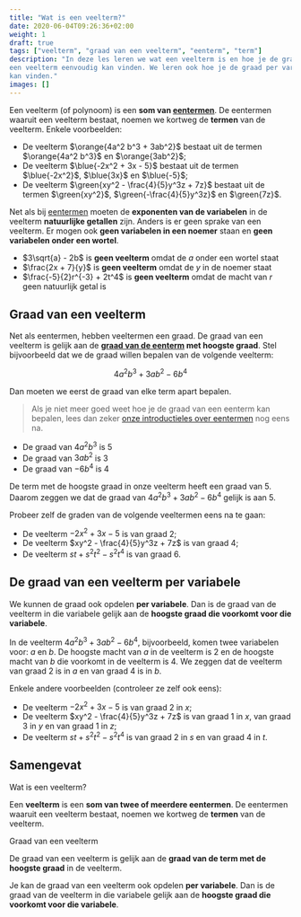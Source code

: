 ```yaml
---
title: "Wat is een veelterm?"
date: 2020-06-04T09:26:36+02:00
weight: 1
draft: true
tags: ["veelterm", "graad van een veelterm", "eenterm", "term"]
description: "In deze les leren we wat een veelterm is en hoe je de graad van
een veelterm eenvoudig kan vinden. We leren ook hoe je de graad per variabele
kan vinden."
images: []
---
```


Een veelterm <Mute>(of polynoom)</Mute> is een **som van
[eentermen](../eentermen/eenterm)**. De eentermen waaruit een veelterm
bestaat, noemen we kortweg de **termen** van de veelterm. Enkele voorbeelden:

-   De veelterm $\orange{4a^2 b^3 + 3ab^2}$ bestaat uit de termen
    $\orange{4a^2 b^3}$ en $\orange{3ab^2}$;
-   De veelterm $\blue{-2x^2 + 3x - 5}$ bestaat uit de termen $\blue{-2x^2}$, $\blue{3x}$ en $\blue{-5}$;
-   De veelterm $\green{xy^2 - \frac{4}{5}y^3z + 7z}$ bestaat uit de termen $\green{xy^2}$, $\green{-\frac{4}{5}y^3z}$ en $\green{7z}$.

Net als bij [eentermen](../eentermen/eenterm) moeten de **exponenten van de
variabelen** in de veelterm **natuurlijke getallen** zijn. Anders is er geen
sprake van een veelterm. Er mogen ook **geen variabelen in een noemer** staan
en **geen variabelen onder een wortel**.

-   $3\sqrt{a} - 2b$ is **geen veelterm** omdat de $a$ onder een wortel staat
-   $\frac{2x + 7}{y}$ is **geen veelterm** omdat de $y$ in de noemer staat
-   $\frac{-5}{2}r^{-3} + 2t^4$ is **geen veelterm** omdat de macht van $r$ geen
    natuurlijk getal is

## Graad van een veelterm

Net als eentermen, hebben veeltermen een graad. De graad van een veelterm is
gelijk aan de **[graad van de
eenterm](../eentermen/eenterm/#graad-van-een-eenterm) met hoogste graad**.
Stel bijvoorbeeld dat we de graad willen bepalen van de volgende veelterm:


$$
4a^2 b^3 + 3ab^2 - 6b^4
$$


Dan moeten we eerst de graad van elke term apart bepalen.

> Als je niet meer goed weet hoe je de graad van een eenterm kan bepalen, lees
> dan zeker [onze introductieles over eentermen](../eentermen/eenterm/) nog
> eens na.

-   De graad van $4a^2 b^3$ is $5$
-   De graad van $3ab^2$ is $3$
-   De graad van $- 6b^4$ is $4$

De term met de hoogste graad in onze veelterm heeft een graad van $5$. Daarom zeggen we dat de graad van $4a^2 b^3 + 3ab^2 - 6b^4$ gelijk is aan $5$.

Probeer zelf de graden van de volgende veeltermen eens na te gaan:

-   De veelterm $-2x^2 + 3x - 5$ is van graad $2$;
-   De veelterm $xy^2 - \frac{4}{5}y^3z + 7z$ is van graad $4$;
-   De veelterm $st + s^2t^2 - s^2t^4$ is van graad $6$.

## De graad van een veelterm per variabele

We kunnen de graad ook opdelen **per variabele**. Dan is de graad van de
veelterm in die variabele gelijk aan de **hoogste graad die voorkomt voor die
variabele**.

In de veelterm $4a^2 b^3 + 3ab^2 - 6b^4$, bijvoorbeeld, komen twee variabelen voor: $a$ en $b$. De hoogste macht van $a$ in de veelterm is $2$ en de hoogste macht van $b$ die voorkomt in de veelterm is $4$. We zeggen dat de veelterm van graad $2$ is in $a$ en van graad $4$ is in $b$.

Enkele andere voorbeelden (controleer ze zelf ook eens):

-   De veelterm $-2x^2 + 3x - 5$ is van graad $2$ in $x$;
-   De veelterm $xy^2 - \frac{4}{5}y^3z + 7z$ is van graad $1$ in $x$, van graad $3$ in $y$ en van graad $1$ in $z$;
-   De veelterm $st + s^2t^2 - s^2t^4$ is van graad $2$ in $s$ en van graad $4$ in $t$.

## Samengevat

<Attention>

Wat is een veelterm?

Een **veelterm** is een **som van twee of meerdere eentermen**. De eentermen waaruit een veelterm bestaat, noemen we kortweg de **termen** van de veelterm.
</Attention>

<Attention>

Graad van een veelterm

De graad van een veelterm is gelijk aan de **graad van de term met de hoogste graad** in de veelterm.

Je kan de graad van een veelterm ook opdelen **per variabele**. Dan is de graad van de veelterm in die variabele gelijk aan de **hoogste graad die voorkomt voor die variabele**.
</Attention>

